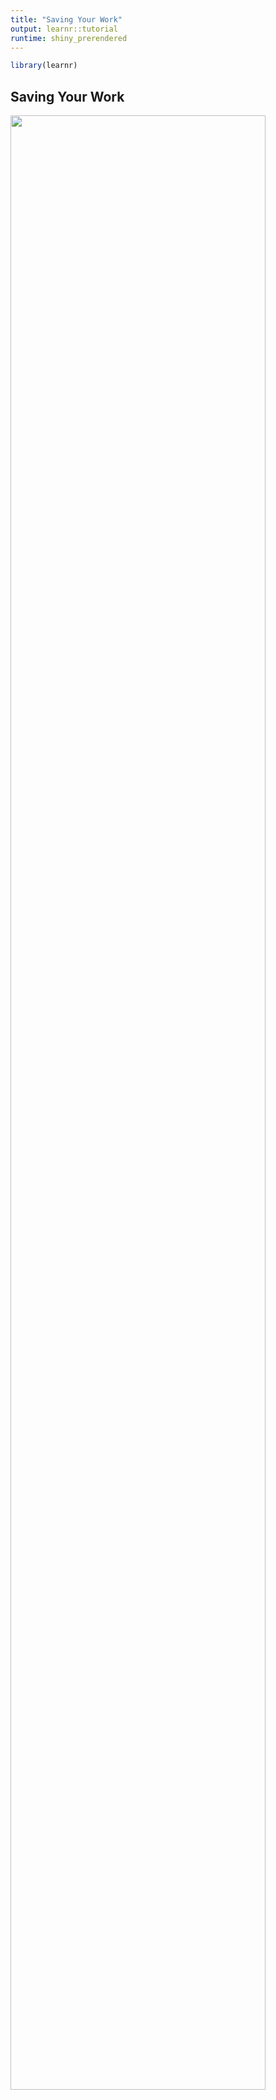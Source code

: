 ```yaml
---
title: "Saving Your Work"
output: learnr::tutorial
runtime: shiny_prerendered
---
```

```r
library(learnr)
```
## Saving Your Work

![](https://youtu.be/thw78gmuvM4){width="90%"}

